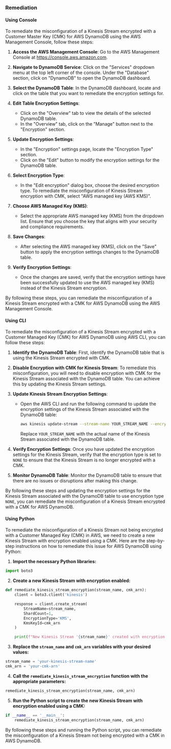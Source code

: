 ### Remediation

#### Using Console

To remediate the misconfiguration of a Kinesis Stream encrypted with a Customer Master Key (CMK) for AWS DynamoDB using the AWS Management Console, follow these steps:

1. **Access the AWS Management Console**: Go to the AWS Management Console at https://console.aws.amazon.com.

2. **Navigate to DynamoDB Service**: Click on the "Services" dropdown menu at the top left corner of the console. Under the "Database" section, click on "DynamoDB" to open the DynamoDB dashboard.

3. **Select the DynamoDB Table**: In the DynamoDB dashboard, locate and click on the table that you want to remediate the encryption settings for.

4. **Edit Table Encryption Settings**:
   - Click on the "Overview" tab to view the details of the selected DynamoDB table.
   - In the "Overview" tab, click on the "Manage" button next to the "Encryption" section.

5. **Update Encryption Settings**:
   - In the "Encryption" settings page, locate the "Encryption Type" section.
   - Click on the "Edit" button to modify the encryption settings for the DynamoDB table.

6. **Select Encryption Type**:
   - In the "Edit encryption" dialog box, choose the desired encryption type. To remediate the misconfiguration of Kinesis Stream encryption with CMK, select "AWS managed key (AWS KMS)".

7. **Choose AWS Managed Key (KMS)**:
   - Select the appropriate AWS managed key (KMS) from the dropdown list. Ensure that you choose the key that aligns with your security and compliance requirements.

8. **Save Changes**:
   - After selecting the AWS managed key (KMS), click on the "Save" button to apply the encryption settings changes to the DynamoDB table.

9. **Verify Encryption Settings**:
   - Once the changes are saved, verify that the encryption settings have been successfully updated to use the AWS managed key (KMS) instead of the Kinesis Stream encryption.

By following these steps, you can remediate the misconfiguration of a Kinesis Stream encrypted with a CMK for AWS DynamoDB using the AWS Management Console.

#### Using CLI

To remediate the misconfiguration of a Kinesis Stream encrypted with a Customer Managed Key (CMK) for AWS DynamoDB using AWS CLI, you can follow these steps:

1. **Identify the DynamoDB Table**: First, identify the DynamoDB table that is using the Kinesis Stream encrypted with CMK.

2. **Disable Encryption with CMK for Kinesis Stream**: To remediate this misconfiguration, you will need to disable encryption with CMK for the Kinesis Stream associated with the DynamoDB table. You can achieve this by updating the Kinesis Stream settings.

3. **Update Kinesis Stream Encryption Settings**:
   
   - Open the AWS CLI and run the following command to update the encryption settings of the Kinesis Stream associated with the DynamoDB table:
   
     ```bash
     aws kinesis update-stream --stream-name YOUR_STREAM_NAME --encryption-type NONE
     ```
     
     Replace `YOUR_STREAM_NAME` with the actual name of the Kinesis Stream associated with the DynamoDB table.

4. **Verify Encryption Settings**: Once you have updated the encryption settings for the Kinesis Stream, verify that the encryption type is set to `NONE` to ensure that the Kinesis Stream is no longer encrypted with a CMK.

5. **Monitor DynamoDB Table**: Monitor the DynamoDB table to ensure that there are no issues or disruptions after making this change.

By following these steps and updating the encryption settings for the Kinesis Stream associated with the DynamoDB table to use encryption type `NONE`, you can remediate the misconfiguration of a Kinesis Stream encrypted with a CMK for AWS DynamoDB.

#### Using Python

To remediate the misconfiguration of a Kinesis Stream not being encrypted with a Customer Managed Key (CMK) in AWS, we need to create a new Kinesis Stream with encryption enabled using a CMK. Here are the step-by-step instructions on how to remediate this issue for AWS DynamoDB using Python:

1. **Import the necessary Python libraries:**
   
```python
import boto3
```

2. **Create a new Kinesis Stream with encryption enabled:**

```python
def remediate_kinesis_stream_encryption(stream_name, cmk_arn):
    client = boto3.client('kinesis')

    response = client.create_stream(
        StreamName=stream_name,
        ShardCount=1,
        EncryptionType='KMS',
        KmsKeyId=cmk_arn
    )

    print(f"New Kinesis Stream '{stream_name}' created with encryption using CMK '{cmk_arn}'")
```

3. **Replace the `stream_name` and `cmk_arn` variables with your desired values:**

```python
stream_name = 'your-kinesis-stream-name'
cmk_arn = 'your-cmk-arn'
```

4. **Call the `remediate_kinesis_stream_encryption` function with the appropriate parameters:**

```python
remediate_kinesis_stream_encryption(stream_name, cmk_arn)
```

5. **Run the Python script to create the new Kinesis Stream with encryption enabled using a CMK:**

```python
if __name__ == '__main__':
    remediate_kinesis_stream_encryption(stream_name, cmk_arn)
```

By following these steps and running the Python script, you can remediate the misconfiguration of a Kinesis Stream not being encrypted with a CMK in AWS DynamoDB.

